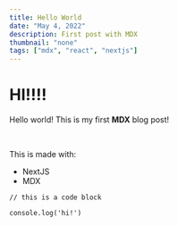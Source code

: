 ```yaml
---
title: Hello World
date: "May 4, 2022"
description: First post with MDX
thumbnail: "none"
tags: ["mdx", "react", "nextjs"]
---
```


# HI!!!!

<p>
  Hello world! This is my first <strong>MDX</strong> blog post!
</p>

<br />

<p>This is made with: </p>

- NextJS
- MDX

```
// this is a code block

console.log('hi!')
```
